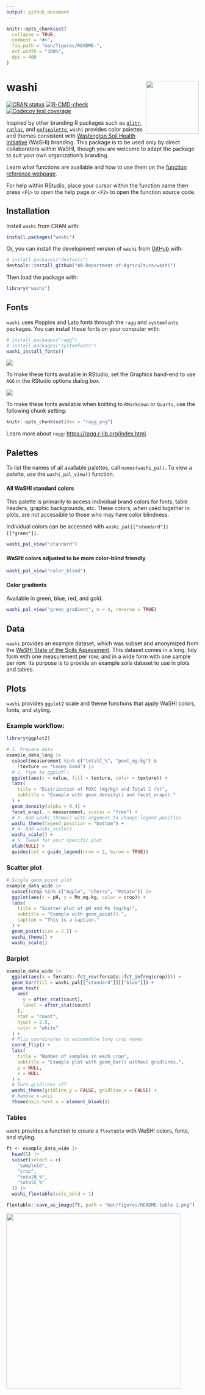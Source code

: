 ```yaml
---
output: github_document
---
```


<!-- README.md is generated from README.Rmd. Please edit that file -->

```r
knitr::opts_chunk$set(
  collapse = TRUE,
  comment = "#>",
  fig.path = "man/figures/README-",
  out.width = "100%",
  dpi = 400
)
```

# washi <a href="https://wa-department-of-agriculture.github.io/washi/"><img src="man/figures/logo.png" align="right" height="138"/></a>

<!-- badges: start -->

[![CRAN status](https://www.r-pkg.org/badges/version/washi)](https://CRAN.R-project.org/package=washi) [![R-CMD-check](https://github.com/WA-Department-of-Agriculture/washi/actions/workflows/R-CMD-check.yaml/badge.svg)](https://github.com/WA-Department-of-Agriculture/washi/actions/workflows/R-CMD-check.yaml) [![Codecov test coverage](https://codecov.io/gh/WA-Department-of-Agriculture/washi/branch/main/graph/badge.svg)](https://app.codecov.io/gh/WA-Department-of-Agriculture/washi?branch=main)

<!-- badges: end -->

Inspired by other branding R packages such as [`glitr`](https://github.com/USAID-OHA-SI/glitr), [`ratlas`](https://github.com/atlas-aai/ratlas), and [`nmfspalette`](https://github.com/nmfs-fish-tools/nmfspalette), `washi` provides color palettes and themes consistent with [Washington Soil Health Initiative](https://washingtonsoilhealthinitiative.com/) (WaSHI) branding. This package is to be used only by direct collaborators within WaSHI, though you are welcome to adapt the package to suit your own organization's branding.

Learn what functions are available and how to use them on the [function reference webpage](https://wa-department-of-agriculture.github.io/washi/reference/index.html).

For help within RStudio, place your cursor within the function name then press `<F1>` to open the help page or `<F2>` to open the function source code.

## Installation

Install `washi` from CRAN with:

```r
install.packages("washi")
```

Or, you can install the development version of `washi` from [GitHub](https://github.com/) with:

```r
# install.packages("devtools")
devtools::install_github("WA-Department-of-Agriculture/washi")
```

Then load the package with:

```r
library("washi")
```

## Fonts

`washi` uses Poppins and Lato fonts through the `ragg` and `systemfonts` packages. You can install these fonts on your computer with:

```r
# install.packages("ragg")
# install.packages("systemfonts")
washi_install_fonts()
```

![](man/figures/README-install-fonts.png){fig-alt="Windows folder containing Lato and Poppins .ttf font files selected and a dropdown shows 'Install' highlighted."}

To make these fonts available in RStudio, set the Graphics band-end to use `AGG` in the RStudio options dialog box.

![](man/figures/README-agg.png){fig-alt="RStudio Options dialog box opened on R General with the Graphic tab selected. The Graphics Device Backend is set to 'AGG'."}

To make these fonts available when knitting to `RMarkdown` or `Quarto`, use the following chunk setting:

```r
knitr::opts_chunk$set(dev = "ragg_png")
```

Learn more about `ragg`: <https://ragg.r-lib.org/index.html>.

## Palettes

To list the names of all available palettes, call `names(washi_pal)`. To view a palette, use the `washi_pal_view()` function.

#### All WaSHI standard colors

This palette is primarily to access individual brand colors for fonts, table headers, graphic backgrounds, etc. These colors, when used together in plots, are not accessible to those who may have color blindness.

Individual colors can be accessed with `washi_pal[["standard"]][["green"]]`.

```r
washi_pal_view("standard")
```

#### WaSHI colors adjusted to be more color-blind friendly

```r
washi_pal_view("color_blind")
```

#### Color gradients

Available in green, blue, red, and gold.

```r
washi_pal_view("green_gradient", n = 4, reverse = TRUE)
```

## Data

`washi` provides an example dataset, which was subset and anonymized from the [WaSHI State of the Soils Assessment](https://agr.wa.gov/departments/land-and-water/natural-resources/soil-health/state-of-the-soils). This dataset comes in a long, tidy form with one measurement per row; and in a wide form with one sample per row. Its purpose is to provide an example soils dataset to use in plots and tables.

## Plots

`washi` provides `ggplot2` scale and theme functions that apply WaSHI colors, fonts, and styling.

### Example workflow:

```r
library(ggplot2)

# 1. Prepare data
example_data_long |>
  subset(measurement %in% c("totalC_%", "poxC_mg.kg") &
    !texture == "Loamy Sand") |>
  # 2. Pipe to ggplot()
  ggplot(aes(x = value, fill = texture, color = texture)) +
  labs(
    title = "Distribution of POXC (mg/kg) and Total C (%)",
    subtitle = "Example with geom_density() and facet_wrap()."
  ) +
  geom_density(alpha = 0.4) +
  facet_wrap(. ~ measurement, scales = "free") +
  # 3. Add washi_theme() with argument to change legend position
  washi_theme(legend_position = "bottom") +
  # 4. Add washi_scale()
  washi_scale() +
  # 5. Tweak for your specific plot
  xlab(NULL) +
  guides(col = guide_legend(nrow = 2, byrow = TRUE))
```

### Scatter plot

```r
# Single geom_point plot
example_data_wide |>
  subset(crop %in% c("Apple", "Cherry", "Potato")) |>
  ggplot(aes(x = pH, y = Mn_mg.kg, color = crop)) +
  labs(
    title = "Scatter plot of pH and Mn (mg/kg)",
    subtitle = "Example with geom_point().",
    caption = "This is a caption."
  ) +
  geom_point(size = 2.5) +
  washi_theme() +
  washi_scale()
```

### Barplot

```r
example_data_wide |>
  ggplot(aes(x = forcats::fct_rev(forcats::fct_infreq(crop)))) +
  geom_bar(fill = washi_pal[["standard"]][["blue"]]) +
  geom_text(
    aes(
      y = after_stat(count),
      label = after_stat(count)
    ),
    stat = "count",
    hjust = 2.5,
    color = "white"
  ) +
  # Flip coordinates to accomodate long crop names
  coord_flip() +
  labs(
    title = "Number of samples in each crop",
    subtitle = "Example plot with geom_bar() without gridlines.",
    y = NULL,
    x = NULL
  ) +
  # Turn gridlines off
  washi_theme(gridline_y = FALSE, gridline_x = FALSE) +
  # Remove x-axis
  theme(axis.text.x = element_blank())
```

### Tables

`washi` provides a function to create a `flextable` with WaSHI colors, fonts, and styling.

```r
ft <- example_data_wide |>
  head(5) |>
  subset(select = c(
    "sampleId",
    "crop",
    "totalN_%",
    "totalC_%"
  )) |>
  washi_flextable(cols_bold = 1)
```

```r
flextable::save_as_image(ft, path = "man/figures/README-table-1.png")
```

![](man/figures/README-table-1.png){width="458"}
